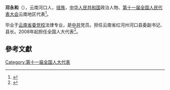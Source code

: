 '''邓永和'''（{{bd|1963年||}}），云南河口人，[[瑶族|瑶族]]，[[中华人民共和国|中华人民共和国]]政治人物、[[第十一届全国人民代表大会|第十一届全国人民代表大会]]云南地区代表<ref>{{cite web|author=新华网|title=第十一届全国人大代表|url=http://news.xinhuanet.com/ziliao/2008-03/03/content_7708230.htm?node=36628|publisher=新华网|accessdate=2014-01-07|archive-date=2014-01-10|archive-url=https://web.archive.org/web/20140110211415/http://news.xinhuanet.com/ziliao/2008-03/03/content_7708230.htm?node=36628|dead-url=no}}</ref>。

毕业于[[云南省委党校|云南省委党校]]法律专业，是[[中共|中共]]党员。担任云南省红河州河口县委副书记、县长。2008年起担任全国人大代表<ref>{{cite news|title=全国人大代表信息-邓永和|url= http://210.82.31.1:8084/delegate/viewDelegate.action?dbid=112349|accessdate=2013-04-05|newspaper=全国人大网|archive-url=https://web.archive.org/web/20140524003847/http://www.npc.gov.cn/delegate/viewDelegate.action?dbid=112349|archive-date=2014-05-24|dead-url=yes}}</ref>。

==參考文獻==
{{reflist}}
[[Category:第十一届全国人大代表|Category:第十一届全国人大代表]]